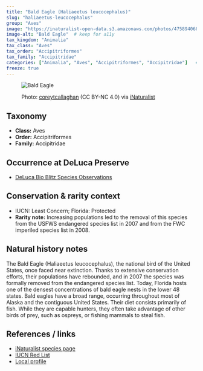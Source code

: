 ```yaml
---
title: "Bald Eagle (Haliaeetus leucocephalus)"
slug: "haliaeetus-leucocephalus"
group: "Aves"
image: "https://inaturalist-open-data.s3.amazonaws.com/photos/475894068/large.jpeg"        # keep for thumbnails
image-alt: "Bald Eagle"  # keep for a11y
tax_kingdom: "Animalia"
tax_class: "Aves"
tax_order: "Accipitriformes"
tax_family: "Accipitridae"
categories: ["Animalia", "Aves", "Accipitriformes", "Accipitridae"]   # these drive the chips + filtering
freeze: true
---
```


<figure class="species-figure">

<img src="https://inaturalist-open-data.s3.amazonaws.com/photos/475894068/large.jpeg" alt="Bald Eagle" class="species-photo"/>

<figcaption class="photo-credit">

Photo: <a href="https://www.inaturalist.org/people/coreytcallaghan">coreytcallaghan</a> (CC BY-NC 4.0) via <a href="https://www.inaturalist.org/observations/264988711">iNaturalist</a>

</figcaption>

</figure>

## Taxonomy

-   **Class:** Aves
-   **Order:** Accipitriformes
-   **Family:** Accipitridae

## Occurrence at DeLuca Preserve

-   [DeLuca Bio Blitz Species Observations](https://www.inaturalist.org/observations?project_id=191727&taxon_id=5305)

## Conservation & rarity context

-   IUCN: Least Concern; Florida: Protected
-   **Rarity note:** Increasing populations led to the removal of this species from the USFWS endangered species list in 2007 and from the FWC imperiled species list in 2008.

## Natural history notes

The Bald Eagle (Haliaeetus leucocephalus), the national bird of the United States, once faced near extinction. Thanks to extensive conservation efforts, their populations have rebounded, and in 2007 the species was formally removed from the endangered species list. Today, Florida hosts one of the densest concentrations of bald eagle nests in the lower 48 states. Bald eagles have a broad range, occurring throughout most of Alaska and the contiguous United States. Their diet consists primarily of fish. While they are capable hunters, they often take advantage of other birds of prey, such as ospreys, or fishing mammals to steal fish.

## References / links

-   [iNaturalist species page](https://www.inaturalist.org/taxa/5305-Haliaeetus-leucocephalus#taxonomy-tab)
-   [IUCN Red List](https://www.iucnredlist.org/species/22695144/264598530)
-   [Local profile](https://myfwc.com/wildlifehabitats/wildlife/bald-eagle/)
